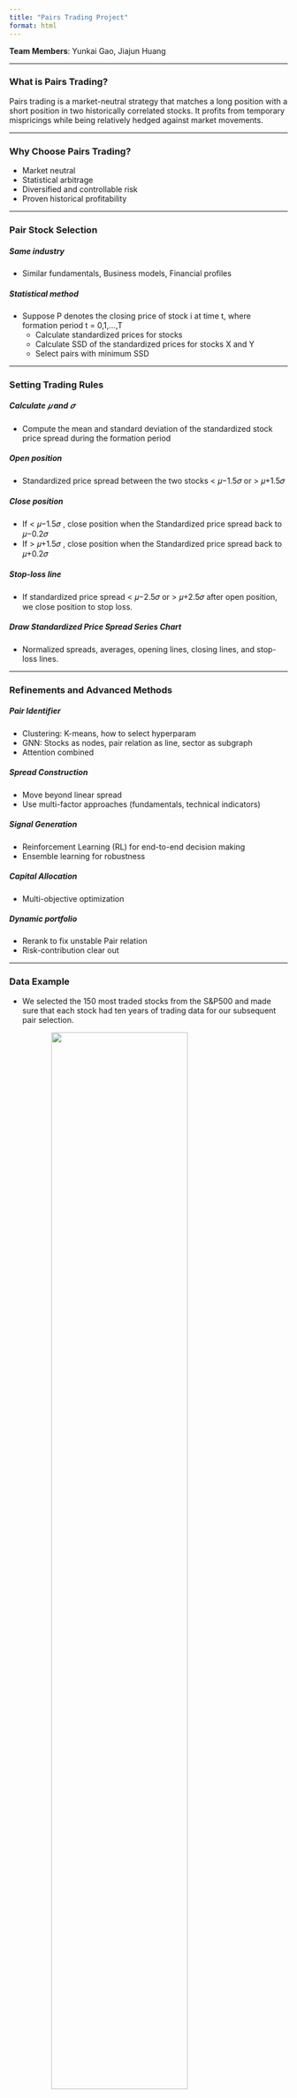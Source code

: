 ```yaml
---
title: "Pairs Trading Project"
format: html
---
```


**Team Members**: Yunkai Gao, Jiajun Huang

---

### What is Pairs Trading?

Pairs trading is a market-neutral strategy that matches a long position with a short position in two historically correlated stocks. It profits from temporary mispricings while being relatively hedged against market movements.

---

### Why Choose Pairs Trading?

- Market neutral
- Statistical arbitrage
- Diversified and controllable risk
- Proven historical profitability

---

### Pair Stock Selection

##### Same industry
- Similar fundamentals, Business models, Financial profiles

##### Statistical method
- Suppose P denotes the closing price of stock i at time t, where formation period t = 0,1,…,T
  - Calculate standardized prices for stocks
  - Calculate SSD of the standardized prices for stocks X and Y
  - Select pairs with minimum SSD

---

### Setting Trading Rules

##### Calculate 𝜇 and 𝜎
- Compute the mean and standard deviation of the standardized stock price spread during the formation period

##### Open position
- Standardized price spread between the two stocks < 𝜇−1.5𝜎 or > 𝜇+1.5𝜎

##### Close position
- If < 𝜇−1.5𝜎 , close position when the Standardized price spread back to 𝜇−0.2𝜎
- If > 𝜇+1.5𝜎 , close position when the Standardized price spread back to 𝜇+0.2𝜎

##### Stop-loss line
  - If standardized price spread < 𝜇−2.5𝜎 or > 𝜇+2.5𝜎 after open position, we close position to stop loss.

##### Draw Standardized Price Spread Series Chart
  - Normalized spreads, averages, opening lines, closing lines, and stop-loss lines.

---

### Refinements and Advanced Methods

##### Pair Identifier
- Clustering: K-means, how to select hyperparam
- GNN: Stocks as nodes, pair relation as line, sector as subgraph
- Attention combined

##### Spread Construction
- Move beyond linear spread
- Use multi-factor approaches (fundamentals, technical indicators)

##### Signal Generation
- Reinforcement Learning (RL) for end-to-end decision making
- Ensemble learning for robustness

##### Capital Allocation
- Multi-objective optimization

##### Dynamic portfolio
- Rerank to fix unstable Pair relation
- Risk-contribution clear out

---

### Data Example

- We selected the 150 most traded stocks from the S&P500 and made sure that each stock had ten years of trading data for our subsequent pair selection.

![](Photo/Stocks.jpg){style="display:block; margin-left:auto; margin-right:auto;" width="70%"}
<p style="text-align:center;">Stocks We Choose</p>

- Here are 10 of the 150 stocks, we used one day of data as an example showing open, high, low, close, volumn.

| stock_idx | date       |  open  |  high  |  low   |  close  |   volume  |
|-----------|------------|--------|--------|--------|---------|-----------|
| AAPL      | 2025-04-08 | 186.70 | 190.34 | 179.62 | 187.90  | 120859994 |
| AMCR      | 2025-04-08 | 16.78  | 17.22  | 16.41  | 17.21   | 42828334  |
| AMD       | 2025-04-08 | 96.72  | 98.66  | 93.52  | 95.22   | 46283727  |
| AMZN      | 2025-04-08 | 185.23 | 186.93 | 178.57 | 183.98  | 58888478  |
| AVGO      | 2025-04-08 | 167.25 | 169.53 | 157.89 | 162.91  | 53127980  |
| BAC       | 2025-04-08 | 55.74  | 56.23  | 54.71  | 55.89   | 42930823  |
| C         | 2025-04-08 | 52.39  | 53.64  | 50.21  | 52.28   | 38929745  |
| CCL       | 2025-04-08 | 17.45  | 18.12  | 16.72  | 17.97   | 27893145  |
| CMCSA     | 2025-04-08 | 40.73  | 41.98  | 39.22  | 40.56   | 35142789  |
| CSCO      | 2025-04-08 | 52.26  | 52.97  | 51.69  | 52.10   | 29473815  |
